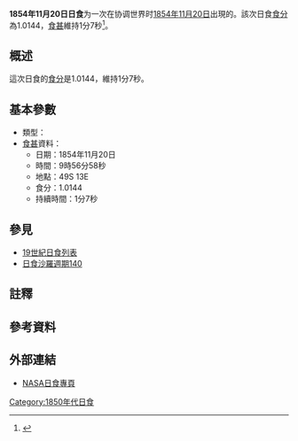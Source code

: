 {{Infobox Solar eclipse
| Year        = 1854
| Month       = 11
| Day         = 20
| Type        = 
| Image       = SE1854Nov20H3.gif
| Image size  = 200px
| Image intro = 1854年11月20日路徑圖
  <!--   日食資料   -->
| Gamma       = -0.5179
| Mag         = 1.0144
| Saros       = [[日食沙羅週期140|140]]
| Saros total = 
| Saros seq   = 
  <!--     食甚     -->
| Duration    = 1分7秒
| Location    = 
| Coords      = 
| Width       = 57公里
  <!--   開始時間   -->
| Partial     = 
| Start type  = 
| Centre      = 
| Greatest    = 09:56:58
  <!--     倒數     -->
| hour        = 09
| minute      = 56
| second      = 58
| Duration_s  = 
}}
'''1854年11月20日日食'''为一次在协调世界时[[1854年|1854年]][[11月20日|11月20日]]出現的。該次日食[[食分|食分]]為1.0144，[[食甚|食甚]]維持1分7秒<ref name="nasa_catalog_list">{{cite web |url=http://eclipse.gsfc.nasa.gov/SEcat5/SE1801-1900.html |title=Catalog of Solar Eclipses: 1801 to 1900 |language=en |publisher=[[NASA|NASA]] |accessdate=2009-07-26 |archiveurl=https://web.archive.org/web/20150112204733/http://eclipse.gsfc.nasa.gov/SEcat5/SE1801-1900.html |archivedate=2015-01-12 |deadurl=no }}</ref>。

== 概述 ==
這次日食的[[食分|食分]]是1.0144，維持1分7秒。

== 基本參數 ==
{{NoteUTC}}
* 類型：
*[[食甚|食甚]]資料：
** 日期：1854年11月20日
** 時間：9時56分58秒 
** 地點：49S 13E
** 食分：1.0144
** 持續時間：1分7秒

== 參見 ==
{{日食主題}}
* [[19世紀日食列表|19世紀日食列表]]
* [[日食沙羅週期140|日食沙羅週期140]]

== 註釋 ==
{{NoteFoot}}

== 參考資料 ==
{{reflist}}

== 外部連結 ==
* [http://eclipse.gsfc.nasa.gov/solar.html NASA日食專頁]{{Wayback|url=http://eclipse.gsfc.nasa.gov/solar.html |date=20190108200537 }}{{en icon}}

{{日食}}

[[Category:1850年代日食|Category:1850年代日食]]


{{Eclipse-stub}}